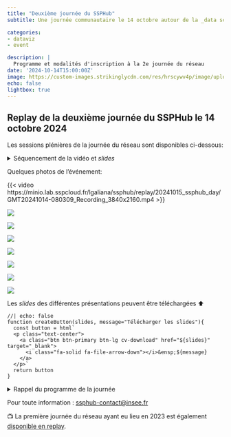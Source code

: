 ```yaml
---
title: "Deuxième journée du SSPHub"
subtitle: Une journée communautaire le 14 octobre autour de la _data science_

categories:
- dataviz
- event

description: |
  Programme et modalités d'inscription à la 2e journée du réseau
date: '2024-10-14T15:00:00Z'
image: https://custom-images.strikinglycdn.com/res/hrscywv4p/image/upload/c_limit,fl_lossy,h_1440,w_720,f_auto,q_auto/1934057/633539_443779.png
echo: false
lightbox: true
---
```


## Replay de la deuxième journée du SSPHub le 14 octobre 2024


Les sessions plénières de la journée du réseau sont disponibles ci-dessous:

<details>

<summary>
Séquencement de la vidéo et _slides_
</summary>


* __00:00-03:30__: Introduction de la journée par Romain Lesur

* __03:30-46:30__: _"Le blé vu du ciel : images satellitaires et prédiction des rendements agricoles à l’échelle de la parcelle"_ (Service statistique ministériel du Ministère de l'Agriculture, de la souveraineté alimentaire et de la Forêt).

```ojs
createButton(
  "https://minio.lab.sspcloud.fr/lgaliana/ssphub/replay/20241015_ssphub_day/agriculture.pdf",
  "Télécharger les slides du SSM Agriculture"
)
```

* __46:30-83:00__: _"Identifier et classer les causes de décès en automatisant le traitement des certificats en langage naturel"_ (CépiDC, Inserm)

```ojs
createButton(
  "https://minio.lab.sspcloud.fr/lgaliana/ssphub/replay/20241015_ssphub_day/cepidc.pdf",
  "Télécharger les slides du CépiDC"
)
```

* __86:00-123:00__: _Keynote_ de Pascal Rivière (chef de l'Inspection générale de l'Insee) _"Data science et statistique publique : contexte institutionnel et évolutions"_

* __123:00-164:00__: _"Extraction automatisée de tableaux dans des PDF pour la construction de statistiques d’entreprises"_ (Insee)

```ojs
createButton(
  "https://ssplab.pages.lab.sspcloud.fr/table-extraction-evaluation/#/title-slide",
  "Voir les slides de l'Insee"
)
```

* __164:00-205:00__: _"Scraper et retravailler les offres d’emploi en ligne pour permettre des analyses fines du marché du travail, le projet JOCAS"_ (Dares: Service statistique ministériel du Ministère du Travail et de l'Emploi)

```ojs
createButton(
  "https://minio.lab.sspcloud.fr/lgaliana/ssphub/replay/20241015_ssphub_day/jocas.pptx",
  "Télécharger les slides de la DARES"
)
```

* __A partir de 205:00__: _Keynote_ de Pierre Etienne Devineau (ex-DINUM) sur les enjeux rencontrés par le projet Albert autour de l’entraînement et de la mise en production de grands modèles de langage (LLM) francophones.

```ojs
createButton(
  "https://minio.lab.sspcloud.fr/lgaliana/ssphub/replay/20241015_ssphub_day/albert.pptx",
  "Télécharger les slides de la keynote"
)
```

</details>

Quelques photos de l'événement:

{{< video https://minio.lab.sspcloud.fr/lgaliana/ssphub/replay/20241015_ssphub_day/GMT20241014-080309_Recording_3840x2160.mp4 >}}

::: {#fig-ssphub-images layout-ncol=2}

![](https://minio.lab.sspcloud.fr/lgaliana/ssphub/replay/20241015_ssphub_day/img1.jpg){group="my-gallery"}

![](https://minio.lab.sspcloud.fr/lgaliana/ssphub/replay/20241015_ssphub_day/img2.jpg){group="my-gallery"}

![](https://minio.lab.sspcloud.fr/lgaliana/ssphub/replay/20241015_ssphub_day/img3.jpg){group="my-gallery"}

![](https://minio.lab.sspcloud.fr/lgaliana/ssphub/replay/20241015_ssphub_day/img4.jpg){group="my-gallery"}

![](https://minio.lab.sspcloud.fr/lgaliana/ssphub/replay/20241015_ssphub_day/img5.jpg){group="my-gallery"}

![](https://minio.lab.sspcloud.fr/lgaliana/ssphub/replay/20241015_ssphub_day/img6.jpg){group="my-gallery"}

![](https://minio.lab.sspcloud.fr/lgaliana/ssphub/replay/20241015_ssphub_day/img7.jpg){group="my-gallery"}
:::



Les _slides_ des différentes présentations peuvent être téléchargées ⬆️


```ojs
//| echo: false
function createButton(slides, message="Télécharger les slides"){
  const button = html`
  <p class="text-center">
    <a class="btn btn-primary btn-lg cv-download" href="${slides}" target="_blank">
      <i class="fa-solid fa-file-arrow-down"></i>&ensp;${message}
    </a>
  </p>`
  return button
}
```

<details>

<summary>
Rappel du programme de la journée
</summary>

* __9h30-10h__: __Accueil__, moment de convivialité autour d’un café.
* __10h-11h30__: __Retours d’expérience__ de projets innovants autour de la classification de textes ou d’images :
    + Le blé vu du ciel : images satellitaires et prédiction des rendements agricoles à l'échelle de la parcelle (SSM Agriculture) ;
    + Identifier et classer les causes de décès en automatisant le traitement des certificats en langage naturel (CépiDC, Inserm).
* __11h30-12h15__: __Atelier de réflexion__ autour des applications des méthodes de classification de textes ou d’images sur les données des * participants.
* __12h15-14h__: __Pause déjeuner__, moment de convivialité.
* __14h-14h30__: Pascal Rivière (Chef de l’inspection générale de l’Insee) interviendra sur le thème __"Data science et statistique publique : contexte institutionnel et évolutions"__.
* __14h30-16h__: __Retours d’expérience__ de projets faisant intervenir un processus innovant d’extraction de données :
    + Extraction automatisée de tableaux dans des PDF pour la construction de statistiques d’entreprises (Insee) ;
    + Scraper et retravailler les offres d’emploi en ligne pour permettre des analyses fines du marché du travail, le projet JOCAS (Dares, SSM Travail) ;
* __16h-16h30__: __Pause__, moment de convivialité.
* __16h30-17h30__: **_Keynote_** par Pierre Etienne Devineau (Ministères sociaux) et Léo Guillaume (Dinum). Les enjeux rencontrés par le projet Albert autour de l’entraînement et de la mise en production de grands modèles de langage (LLM) francophones.
* __17h30-19h30__: __Pot__, moment de convivialité.

</details>

Pour toute information : <ssphub-contact@insee.fr>

📺️ La première journée du réseau ayant eu lieu en 2023 est également [disponible en replay](/talk/2023-ssphubday/index.qmd).
